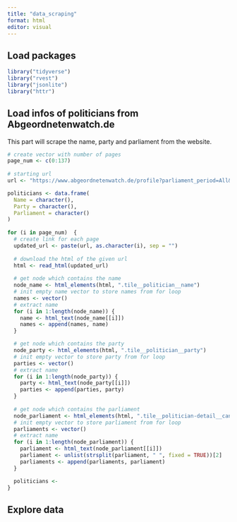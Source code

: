 ```yaml
---
title: "data_scraping"
format: html
editor: visual
---
```


## Load packages

```r

library("tidyverse")
library("rvest")
library("jsonlite")
library("httr")

```

## Load infos of politicians from Abgeordnetenwatch.de

This part will scrape the name, party and parliament from the website.

```r
# create vector with number of pages
page_num <- c(0:137)
  
# starting url
url <- "https://www.abgeordnetenwatch.de/profile?parliament_period=All&party=All&page="

politicians <- data.frame(
  Name = character(),
  Party = character(),
  Parliament = character()
)
  
for (i in page_num)  {
  # create link for each page
  updated_url <- paste(url, as.character(i), sep = "")
  
  # download the html of the given url
  html <- read_html(updated_url)
  
  # get node which contains the name
  node_name <- html_elements(html, ".tile__politician__name")
  # init empty name vector to store names from for loop
  names <- vector()
  # extract name
  for (i in 1:length(node_name)) {
    name <- html_text(node_name[[i]])
    names <- append(names, name)
  }

  # get node which contains the party
  node_party <- html_elements(html, ".tile__politician__party")
  # init empty vector to store party from for loop
  parties <- vector()
  # extract name
  for (i in 1:length(node_party)) {
    party <- html_text(node_party[[i]])
    parties <- append(parties, party)
  }
  
  # get node which contains the parliament
  node_parliament <- html_elements(html, ".tile__politician-detail__candidacy-mandate-label")
  # init empty vector to store parliament from for loop
  parliaments <- vector()
  # extract name
  for (i in 1:length(node_parliament)) {
    parliament <- html_text(node_parliament[[i]])
    parliament <- unlist(strsplit(parliament, " ", fixed = TRUE))[2]
    parliaments <- append(parliaments, parliament)
  }

  politicians <- 
}


```

## Explore data
